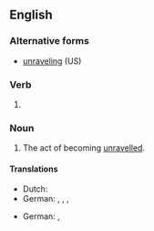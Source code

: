 ==English==

===Alternative forms===
* [[unraveling]] (US)

===Verb===
{{head|en|verb form}}

# {{lb|en|British spelling}} {{present participle of|en|unravel|nocat=1}}

===Noun===
{{en-noun}}

# The act of becoming [[unravelled]].
#: {{ux|en|the '''unravelling''' of cellular mechanisms}}
#: {{ux|en|the '''unravelling''' of the global financial system}}

====Translations====
{{trans-top|the act of becoming unravelled (''unfolding'')}}
* Dutch: {{t+|nl|ontrafeling}}
* German: {{t+|de|Enthüllung|f}}, {{t|de|Offenlegung|f}}, {{t+|de|Entschlüsselung|f}}, {{t|de|Enträtselung|f}}
{{trans-mid}}
{{trans-bottom}}

{{trans-top|the act of becoming unravelled (''collapsing'')}}
* German: {{t+|de|Zusammenbruch|m}}, {{t+|de|Kollaps|m}}
{{trans-mid}}
{{trans-bottom}}